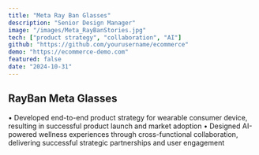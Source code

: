 ```yaml
---
title: "Meta Ray Ban Glasses"
description: "Senior Design Manager"
image: "/images/Meta_RayBanStories.jpg"
tech: ["product strategy", "collaboration", "AI"]
github: "https://github.com/yourusername/ecommerce"
demo: "https://ecommerce-demo.com"
featured: false
date: "2024-10-31"
---
```


## RayBan Meta Glasses

• Developed end-to-end product strategy for wearable consumer device, resulting in successful product launch and market adoption
• Designed AI-powered wellness experiences through cross-functional collaboration, delivering successful strategic partnerships and user engagement

